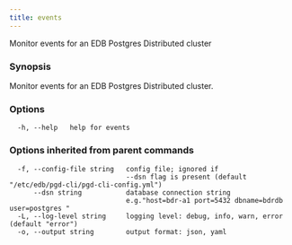 ```yaml
---
title: events
---
```


Monitor events for an EDB Postgres Distributed cluster

### Synopsis

Monitor events for an EDB Postgres Distributed cluster.


### Options

```text
  -h, --help   help for events
```

### Options inherited from parent commands

```text
  -f, --config-file string   config file; ignored if 
                             --dsn flag is present (default "/etc/edb/pgd-cli/pgd-cli-config.yml")
      --dsn string           database connection string
                             e.g."host=bdr-a1 port=5432 dbname=bdrdb user=postgres "
  -L, --log-level string     logging level: debug, info, warn, error (default "error")
  -o, --output string        output format: json, yaml
```
